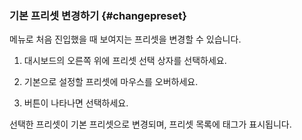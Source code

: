 ### 기본 프리셋 변경하기 {#changepreset}

<Cmdname sid="side_appDashboard" className="uitext" /> 메뉴로 처음 진입했을 때 보여지는 프리셋을 변경할 수 있습니다.

1. 대시보드의 오른쪽 위에 프리셋 선택 상자를 선택하세요.

1. 기본으로 설정할 프리셋에 마우스를 오버하세요.

    <ImgLang img="apm-dashboard-preset-change-default.png" desc="Preset" />

1. <Cmdname sid="BTN08106" className="uitext" /> 버튼이 나타나면 선택하세요.

선택한 프리셋이 기본 프리셋으로 변경되며, 프리셋 목록에 <Cmdname sid="DSC08162" className="uitext" /> 태그가 표시됩니다.

<ImgLang img="apm-dashboard-preset-changed-default.png" desc="Preset" />